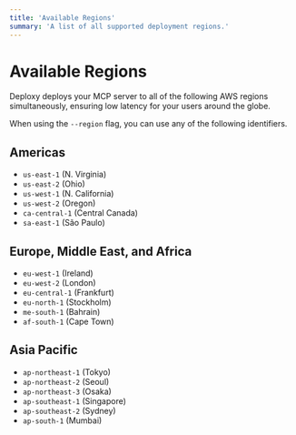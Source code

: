 ```yaml
---
title: 'Available Regions'
summary: 'A list of all supported deployment regions.'
---
```


# Available Regions

Deploxy deploys your MCP server to all of the following AWS regions simultaneously, ensuring low latency for your users around the globe.

When using the `--region` flag, you can use any of the following identifiers.

## Americas
- `us-east-1` (N. Virginia)
- `us-east-2` (Ohio)
- `us-west-1` (N. California)
- `us-west-2` (Oregon)
- `ca-central-1` (Central Canada)
- `sa-east-1` (São Paulo)

## Europe, Middle East, and Africa
- `eu-west-1` (Ireland)
- `eu-west-2` (London)
- `eu-central-1` (Frankfurt)
- `eu-north-1` (Stockholm)
- `me-south-1` (Bahrain)
- `af-south-1` (Cape Town)

## Asia Pacific
- `ap-northeast-1` (Tokyo)
- `ap-northeast-2` (Seoul)
- `ap-northeast-3` (Osaka)
- `ap-southeast-1` (Singapore)
- `ap-southeast-2` (Sydney)
- `ap-south-1` (Mumbai)
